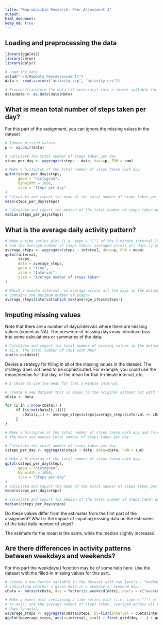 ```yaml
---
title: "Reproducible Research: Peer Assessment 1"
output: 
html_document: 
keep_md: true
---
```



## Loading and preprocessing the data
```r
library(ggplot2)
library(chron)
library(dplyr)

# Load the data
setwd("~/R/RepData_PeerAssessment1")
data <- read.csv(unz("activity.zip", "activity.csv"))

# Process/transform the data (if necessary) into a format suitable for your analysis
data$date <- as.Date(data$date)
```

## What is mean total number of steps taken per day?
For this part of the assignment, you can ignore the missing values in the dataset
```r
# Ignore missing values
p <- na.omit(data)

# Calculate the total number of steps taken per day
steps_per_day <- aggregate(steps ~ date, data=p, FUN = sum)

# Make a histogram of the total number of steps taken each day
qplot(steps_per_day$steps,
      geom = "histogram",
      binwidth = 1000,
      xlab = "Steps per day"
)
# Calculate and report the mean of the total number of steps taken per day
mean(steps_per_day$steps)

# Calculate and report the median of the total number of steps taken per day
median(steps_per_day$steps)
```

## What is the average daily activity pattern?
```r
# Make a time series plot (i.e. type = "l") of the 5-minute interval (x-axis) 
# and the average number of steps taken, averaged across all days (y-axis)
average_steps <- aggregate(steps ~ interval, data=p, FUN = mean)
qplot(interval,
      steps,
      data = average_steps,
      geom = "line",
      xlab = "Interval",
      ylab = "Average number of steps taken"
)

# Which 5-minute interval, on average across all the days in the dataset, 
# contains the maximum number of steps?
average_steps$interval[which.max(average_steps$steps)]
```

## Imputing missing values
Note that there are a number of days/intervals where there are missing values (coded as NA). The presence of missing days may introduce bias into some calculations or summaries of the data.
```r
# Calculate and report the total number of missing values in the dataset 
# (i.e. the total number of rows with NAs)
sum(is.na(data))
```

Devise a strategy for filling in all of the missing values in the dataset. The strategy does not need to be sophisticated. 
For example, you could use the mean/median for that day, or the mean for that 5-minute interval, etc. 
```r
# I chose to use the mean for that 5-minute interval

# Create a new dataset that is equal to the original dataset but with the missing data filled in
cData <- data

for (i in 1:nrow(cData)) {
     if (is.na(cData[i,1])){
        cData[i,1] <- average_steps$steps[average_steps$interval == cData$interval[i]] 
     }
}

# Make a histogram of the total number of steps taken each day and Calculate and report 
# the mean and median total number of steps taken per day.

# Calculate the total number of steps taken per day
csteps_per_day <- aggregate(steps ~ date, data=cData, FUN = sum)

# Make a histogram of the total number of steps taken each day
qplot(csteps_per_day$steps,
      geom = "histogram",
      binwidth = 1000,
      xlab = "Steps per day"
)
# Calculate and report the mean of the total number of steps taken per day
mean(csteps_per_day$steps)

# Calculate and report the median of the total number of steps taken per day
median(csteps_per_day$steps)
```

Do these values differ from the estimates from the first part of the assignment? 
What is the impact of imputing missing data on the estimates of the total daily number of steps?

The estimate for the mean is the same, while the median slightly increased. 

## Are there differences in activity patterns between weekdays and weekends?
For this part the weekdays() function may be of some help here. Use the dataset with the filled-in missing values for this part.
```r
# Create a new factor variable in the dataset with two levels – “weekday” and “weekend” 
# indicating whether a given date is a weekday or weekend day.
cData <- mutate(cData, day = factor(is.weekend(date),labels = c("weekend","weekday")))

# Make a panel plot containing a time series plot (i.e. type = "l") of the 5-minute interval
# (x-axis) and the average number of steps taken, averaged across all weekday days or weekend 
# days (y-axis).
waverage_steps <- aggregate(cData$steps, by=list(interval = cData$interval, day = cData$day), FUN = mean)
ggplot(waverage_steps, aes(x=interval, y=x)) + facet_grid(day ~ .) + geom_line() + ylab("Average number of steps taken")

```

